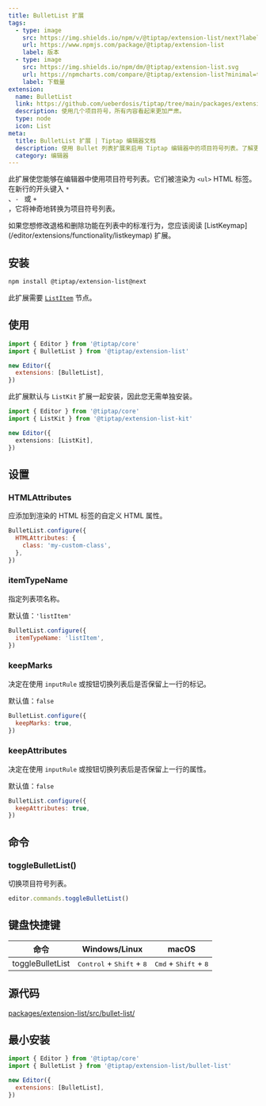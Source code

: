 ```yaml
---
title: BulletList 扩展
tags:
  - type: image
    src: https://img.shields.io/npm/v/@tiptap/extension-list/next?label=版本
    url: https://www.npmjs.com/package/@tiptap/extension-list
    label: 版本
  - type: image
    src: https://img.shields.io/npm/dm/@tiptap/extension-list.svg
    url: https://npmcharts.com/compare/@tiptap/extension-list?minimal=true
    label: 下载量
extension:
  name: BulletList
  link: https://github.com/ueberdosis/tiptap/tree/main/packages/extension-list
  description: 使用几个项目符号，所有内容看起来更加严肃。
  type: node
  icon: List
meta:
  title: BulletList 扩展 | Tiptap 编辑器文档
  description: 使用 Bullet 列表扩展来启用 Tiptap 编辑器中的项目符号列表。了解更多关于列表的信息，请访问我们的文档！
  category: 编辑器
---
```



此扩展使您能够在编辑器中使用项目符号列表。它们被渲染为 `<ul>` HTML 标签。 在新行的开头键入 <code>\* </code>、<code>- </code> 或 <code>+ </code>，它将神奇地转换为项目符号列表。

<CodeDemo path="/Nodes/BulletList" />

<Callout title="修改退格行为" variant="info">
  如果您想修改退格和删除功能在列表中的标准行为，您应该阅读 [ListKeymap](/editor/extensions/functionality/listkeymap) 扩展。
</Callout>

## 安装

```bash
npm install @tiptap/extension-list@next
```

此扩展需要 [`ListItem`](/editor/extensions/nodes/list-item) 节点。

## 使用

```js
import { Editor } from '@tiptap/core'
import { BulletList } from '@tiptap/extension-list'

new Editor({
  extensions: [BulletList],
})
```

此扩展默认与 `ListKit` 扩展一起安装，因此您无需单独安装。

```ts
import { Editor } from '@tiptap/core'
import { ListKit } from '@tiptap/extension-list-kit'

new Editor({
  extensions: [ListKit],
})
```

## 设置

### HTMLAttributes

应添加到渲染的 HTML 标签的自定义 HTML 属性。

```js
BulletList.configure({
  HTMLAttributes: {
    class: 'my-custom-class',
  },
})
```

### itemTypeName

指定列表项名称。

默认值：`'listItem'`

```js
BulletList.configure({
  itemTypeName: 'listItem',
})
```

### keepMarks

决定在使用 `inputRule` 或按钮切换列表后是否保留上一行的标记。

默认值：`false`

```js
BulletList.configure({
  keepMarks: true,
})
```

### keepAttributes

决定在使用 `inputRule` 或按钮切换列表后是否保留上一行的属性。

默认值：`false`

```js
BulletList.configure({
  keepAttributes: true,
})
```

## 命令

### toggleBulletList()

切换项目符号列表。

```js
editor.commands.toggleBulletList()
```

## 键盘快捷键

| 命令            | Windows/Linux                                        | macOS                                            |
| ---------------- | ---------------------------------------------------- | ------------------------------------------------ |
| toggleBulletList | <kbd>Control</kbd> + <kbd>Shift</kbd> + <kbd>8</kbd> | <kbd>Cmd</kbd> + <kbd>Shift</kbd> + <kbd>8</kbd> |

## 源代码

[packages/extension-list/src/bullet-list/](https://github.com/ueberdosis/tiptap/blob/main/packages/extension-list/src/bullet-list/)

## 最小安装

```js
import { Editor } from '@tiptap/core'
import { BulletList } from '@tiptap/extension-list/bullet-list'

new Editor({
  extensions: [BulletList],
})
```